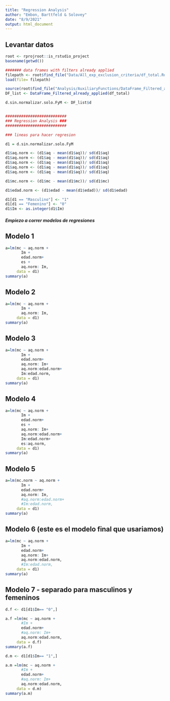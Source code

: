 ```yaml
---
title: "Regression Analysis"
author: "Embon, Barttfeld & Solovey"
date: "8/9/2021"
output: html_document
---
```


## Levantar datos
                                 
```r

root <- rprojroot::is_rstudio_project
basename(getwd())               

####### data frames with filters already applied
filepath <- root$find_file("Data/All_exp_exclusion_criteria/df_total.Rda")
load(file= filepath)

source(root$find_file("Analysis/AuxiliaryFunctions/DataFrame_Filtered_already_applied.R"))
DF_list <- DataFrame_Filtered_already_applied(df_total)

d.sin.normalizar.solo.FyM <- DF_list$d


###########################
### Regression Analysis ###
###########################

### lineas para hacer regresion 

d1 = d.sin.normalizar.solo.FyM

d1$aq.norm <- (d1$aq - mean(d1$aq))/ sd(d1$aq)
d1$aq.norm <- (d1$aq - mean(d1$aq))/ sd(d1$aq)
d1$aq.norm <- (d1$aq - mean(d1$aq))/ sd(d1$aq)
d1$aq.norm <- (d1$aq - mean(d1$aq))/ sd(d1$aq)
d1$aq.norm <- (d1$aq - mean(d1$aq))/ sd(d1$aq)

d1$mc.norm <- (d1$mc - mean(d1$mc))/ sd(d1$mc)

d1$edad.norm <- (d1$edad - mean(d1$edad))/ sd(d1$edad)

d1[d1 == "Masculino"] <- "1"
d1[d1 == "Femenino"] <- "0"
d1$Im <- as.integer(d1$Im)

```

##### Empiezo a correr modelos de regresiones

## Modelo 1
```r

a=lm(mc ~ aq.norm +
       Im +
       edad.norm+
       es +
       aq.norm: Im,
     data = d1) 
summary(a)

```
## Modelo 2

```r

a=lm(mc ~ aq.norm +
       Im +
       aq.norm: Im,
     data = d1) 
summary(a)

```
## Modelo 3

```r

a=lm(mc ~ aq.norm +
       Im +
       edad.norm+
       aq.norm: Im+
       aq.norm:edad.norm+
       Im:edad.norm,
     data = d1) 
summary(a)

```

## Modelo 4

```r

a=lm(mc ~ aq.norm +
       Im +
       edad.norm+
       es +
       aq.norm: Im+
       aq.norm:edad.norm+
       Im:edad.norm+
       es:aq.norm,
     data = d1) 
summary(a)

```
## Modelo 5 

```r

a=lm(mc.norm ~ aq.norm +
       Im +
       edad.norm+
       aq.norm: Im,
       #aq.norm:edad.norm+
       #Im:edad.norm,
     data = d1) 
summary(a)

```
## Modelo 6 (este es el modelo final que usariamos)

```r

a=lm(mc ~ aq.norm +
       Im +
       edad.norm+
       aq.norm: Im+
       aq.norm:edad.norm,
       #Im:edad.norm,
     data = d1) 
summary(a)

```

## Modelo 7 - separado para masculinos y femeninos

```r
d.f <- d1[d1$Im== "0",]

a.f =lm(mc ~ aq.norm +
       #Im +
       edad.norm+
       #aq.norm: Im+
       aq.norm:edad.norm,
     data = d.f) 
summary(a.f)

d.m <- d1[d1$Im== "1",]

a.m =lm(mc ~ aq.norm +
       #Im +
       edad.norm+
       #aq.norm: Im+
       aq.norm:edad.norm,
     data = d.m) 
summary(a.m)
```